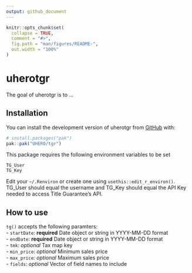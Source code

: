 ```yaml
---
output: github_document
---
```


<!-- README.md is generated from README.Rmd. Please edit that file -->

```r
knitr::opts_chunk$set(
  collapse = TRUE,
  comment = "#>",
  fig.path = "man/figures/README-",
  out.width = "100%"
)
```

# uherotgr

<!-- badges: start -->
<!-- badges: end -->

The goal of uherotgr is to ...

## Installation

You can install the development version of uherotgr from [GitHub](https://github.com/) with:

``` r
# install.packages("pak")
pak::pak("UHERO/tgr")
```

This package requires the following environment variables to be set
```
TG_User
TG_Key
```
Edit your `~/.Renviron` or create one using `usethis::edit_r_environ()`.
TG_User should equal the username and TG_Key should equal the API Key needed to
access Title Guarantee's API.


## How to use
`tg()` accepts the following paramters:  
- `startDate`: **required** Date object or string in YYYY-MM-DD format  
- `endDate`: **required** Date object or string in YYYY-MM-DD format  
- `tmk`: *optional* Tax map key   
- `min_price`: *optional* Minimum sales price   
- `max_price`: *optional* Maximum sales price  
- `fields`: *optional* Vector of field names to include 
